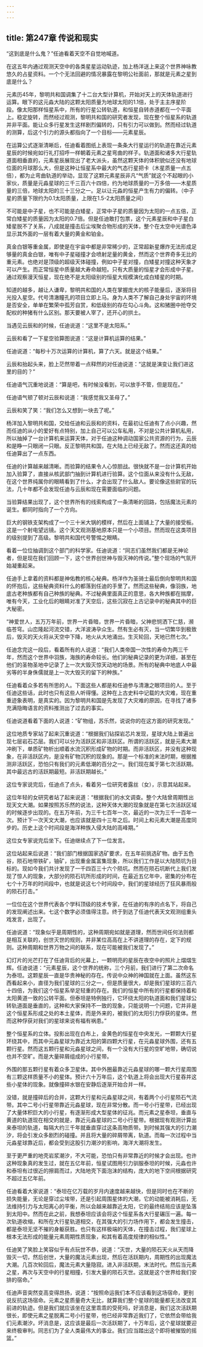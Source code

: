 ```yaml
---
---
---
```

title: 第247章 传说和现实
---



“这到底是什么鬼？”任迪看着天空不自觉地喊道。

在这五年内通过观测天空中的各类星星运动轨迹，加上杨洋送上来这个世界神咏教悠久的占星资料。一个个无法回避的情况暴露在黎明公社面前，那就是元素之星到底是什么？

元素历45年，黎明共和国调集了十二台大型计算机，开始对天上的天体轨道进行运算。眼下的这元淼大陆的这颗太阳质量为地球太阳的1.1倍，处于主主序星阶段。像太阳那样恒星系中，所有的行星公转轨道，和恒星自转赤道都在一个平面上。稳定旋转，而然经过观测，黎明共和国的研究者发现，现在整个恒星系的轨道并非平面。能让众多行星发生这样剧烈偏转的，只有引力可以做到。然而经过轨道的测算，后这个引力的源头都指向了一个目标——元素星辰。

在运算公式逐渐清晰后，任迪看着图纸上表现一条条大行星运行的轨道在靠近元素星辰的时候宛如行礼打招呼一样朝着元素之星弯曲的样子。轨道面和诸多大行星轨道面相垂直的，元素星辰展现出了老大派头，虽然这颗天体的体积貌似还没有地球位面的月球那么大，但是这种让恒星系中最大的气态行星把卡（木星质量一点五倍），都为止弯曲轨道的举动，显现了这颗元素星辰非凡“气质”就这个不起眼的小家伙，质量是元淼星球的三千三百六十四倍，约为地球质量的一万多倍——木星质量的三倍，地球太阳的三十三分之一。足以让元淼的恒星产生有力的偏转。（中子星的质量下限约为0.1太阳质量，上限在1.5-2太阳质量之间）

不可能是中子星，也不可能是白矮星，正常中子星的质量因为太阳的一点五倍，正常白矮星的质量因为太阳的0.7倍。但是任迪敢打包票，这个元素星辰和中子星白矮星脱不了关系，八成就是撞击后尘埃聚合物形成的天体，整个在太空中光谱色泽显示其外面的一层有着大量的黄金和铂金。

真金白银等重金属，即使是在宇宙中都是非常稀少的，正常超新星爆炸无法形成足够量的真金白银，唯有中子星碰撞才会喷射足量的黄金，然而这个世界奇多无比的重元素。也绝对是顶级的超级天体碰撞，例如中子星对撞，白矮星对撞这种天象才可以产生。而正常恒星中质量越大寿命越短。只有大质量的恒星才会形成中子星。通过观察漫天恒星，现在绝不是太阳级别的恒星大规模演化成白矮星的时期。

知道的越多，越让人谦卑，黎明共和国的人类在掌握庞大的核子能量后，逐渐将目光投入星空。代号清澈瞳孔的项目立即上马。身为人类不了解自己身处宇宙的环境是否安全，单单在繁荣中孤芳自赏，和低级别的存在勾心斗角。这和猪圈中抢夺交配权的种猪有什么区别。那天要被人宰了，还开心的拱土。

当遇见云辰和的时候，任迪说道：“这里不是太阳系。”

云辰和看了一下星空验算图说道：“这是计算机运算的结果。”

任迪说道：“每秒十万次运算的计算机，算了六天。就是这个结果。”

云辰和抬起头来，脸上茫然带着一点释然的对任迪说道：“这就是演变让我们进这里的目的？”

任迪语气沉重地说道：“算是吧，有时候没看到，可以放手不管，但是现在。”

任迪语气顿了顿对云辰和说道：“我感觉我又圣母了。”

云辰和笑了笑：“我们怎么又想到一块去了呢。”

杨洋加入黎明共和国，交给任迪和云辰和的资料，在最初让任迪有了点小兴趣，然而任迪的从小的爱好有点特别，加上自己可以公车私用，不对是公共计算机私用，所以抽掉了一台计算机来运算天体，对于任迪这种调动国家公共资源的行为，云辰和是睁一只眼闭一只眼。反正黎明共和国，在大陆上已经无敌了。然而这还真的给任迪算出了一点东西。

任迪的计算越来越清晰。而验算的结果令人心惊胆战。很快就不是一台计算机开始加入验算了，直接从核武部门抽到计算机进行验算。这个位面从来没有什么无敌，在这个世界纯属你的眼睛看到了什么，才会出现了什么敌人。要论像这些尉官的玩法，几十年都不会发现任迪与云辰和现在需要面临的问题。

当验算结果出现了，这个世界所有的线索构成了一条清晰的回路，包括魔法元素的诞生。都同时指向了一个方向。

巨大的钢铁支架构成了一个三十米大锅的模样，然后在上面铺上了大量的接受板。这是一个射电望远镜。这个天文观测基地原本只是一个小项目。然而现在这类项目的级别提到了高级。黎明共和国代号警惕之眼睛。

看着一位位抽调到这个部门的科学家。任迪说道：“同志们虽然我们都是无神论者，但是现在我们回顾一下，这个世界创世神与毁灭神的传说。”整个现场的气氛开始凝重起来。

任迪手上拿着的资料都是神佑教的核心秘典。杨洋作为圣骑士最后倒向黎明共和国的怀抱后，这些秘典资料什么的都落到任迪的手里了。然而这些秘典，像羽族，地底古老种族都有自己种族的秘典。不过秘典里面真正的意思，各大种族都在揣摩，唯有今天，工业化后的眼睛对准了天空后，这些沉寂在上古记录中的秘典其中的巨大秘密。

“神爱世人，五万万年前，世界一片昏暗，世界一片昏暗，父神悲悯洒下仁慈，濒临苍穹。山峦隆起河流交错，大洋波涛孕众生。然有生必有灭，当一切繁华到极致后，毁灭的天火将从天空中下降，地火从大地涌出。生灭轮回，天地已然七次。”

任迪念完这一段后，看着所有的人说道：“我们人类帝国一次性的寿命为两三千年，然而这个世界中羽族，海族的寿命较长。他们的秘典记录的更为详细，甚至在他们的圣物圣地中记录了上一次大毁灭惊天动地的场景。所有的秘典中地底人中最劣等的半身侏儒就是上一次大毁灭的留下的种族。”

任迪看着众多若有所思的人。下面这些人都是和任迪参与清澈之眼项目的人。至于任迪这些话，此时也只有这些人听得懂。这种在上古史料中记载的大灾难，现在重重迹象表明，是真实的。因为黎明共和国是先发现了大灾难的原因，在寻找了诸多充满隐晦语言的资料推测出了过去的事实。

任迪说道看着下面的人说道：“矿物组，苏乐然，说说你的在这方面的研究发现。”

这位地质专家站了起来沉重说道：“根据我们钻探岩芯片发现，星球大陆上普遍出现七层岩石芯层。我们可以分为活跃区和非活跃区。所谓的活跃区，就是元素大潮冲刷下，单质矿物析出顺着水流沉积形成矿物的时期。而非活跃区，并没有这种现象，在非活跃区内，是没有矿物沉积的现象的。那是一个标准的末法时期，根据推测非活跃区，恐怕只有我们的元素低潮的百分之一。我们现在属于第七次活跃期。其中最远古的活跃期最短。非活跃期越长。”

这位专家说完后，任迪点了点头，看着另一位研究者露丝（女），示意其站起来。

这位年轻的女研究者站了起来说道：“根据我们的水文调查。整个大陆曾周期性出现天文大潮。如果按照苏乐然的说法，这种天体大潮的现象就是在第七次活跃区域的时候逐步出现的。在五万年前，为三千七百年一次，最近的一次为三千一百年一次。预计下一次天文大潮，也应该就是四十三年之后。时间上和元素大潮是高度同步的。历史上这个时间段是海洋种族入侵大陆的高峰期。”

这位女专家说完后坐下。任迪继续点了下一位发言。

这位站起来后说道：“我们部门根据国家选矿要求，在五年前挑选矿物。由于五色谷，陨石地带铁矿，铀矿，出现重金属富集现象，所以我们工作是以大陆陨坑为目标的。现如今我们共计发现了一千四百三十六个陨坑。然而在陨石坑断代上我们发现了惊人的现象，大部分的陨石坑所形成的时间，在最近五亿年中，密集的分布在七个十万年的时间段中，也就是说这七个时间段中，我们的星球经历了狂风暴雨般的陨石打击。”

一位位在这个世界代表各个学科顶级的技术专家，在任迪的有序的点名下，将自己的发现阐述出来。七这个数字必须值得注意。终于到达了任迪代表天文观测组重头戏发言，出现了。

任迪说道：“现象似乎是周期性的，这种周期宛如就是道理，然而世间任何法则都是相互关联的，创世灭世的规则，并非某位高高在上不讲道理的存在，定下的规则。这种周期和世界万物之间的联系，现在可能被我们发现了。”

幻灯片的光芒打在了任迪背后的光幕上，一颗明亮的星辰在夜空中的照片上熠熠生辉。任迪说道：“元素星辰，这个世界的统称，三个月前，我们进行了第二次命名为泰坦。这颗星辰一直是华贵神秘的存在。传说中众神的神国就在上面。虽然这东西看起来小，直径为我们星球的三分之一，但是质量很大，却是我们星球的三百六十四倍，为我们这个恒星系举足轻重的存在。我们的恒星中所有的行星都保持着和太阳黄道一致的公转平面。但泰坦是特例独行，它环绕太阳的轨道面和我们星球公转轨道面是垂直的，这种和大家保持不一致的现象，只能说明一个问题，它并非是这个恒星系形成之处的本土星体，而是外来的，被我们的太阳引力俘获的星体。然而这种俘获对我们的星球来说有福有祸患。”

整个恒星系的立体。投影出现在白布上，金黄色的恒星在中央发光，一颗颗大行星环绕其中，而其中元淼星球为靠近太阳的第四颗大行星，在元淼星球外围，还有五颗行星。然而这五颗行星和元淼星球之间，有一个没有大行星的空旷地带，确切说也并不空旷。而是大量碎屑组成的小行星带。

外围的那五颗行星有着众多卫星体。其中外圈最靠近元淼星球的哪一颗大行星周围有三颗这样质量不小的星体。预计六十万年后，这个轨道上将会出现大行星吞并这些小星体的现象。就像撞碎水银在安静后逐渐开始合并一样。

没错，就是撞碎后的合并，这颗大行星和元淼星球之间，有着两个小行星陨石气流带。其中二号小行星带靠近元淼星球，现在非常分散。而一号小行星带，已经出现了大量体积巨大的小行星，有逐渐形成大型星体的征兆。而元素之星泰坦，垂直与黄道的轨道现在相交的就是，靠近元淼星球的二号小行星带。根据现有观测计算出来泰坦的轨道，每隔大约三千年就垂直穿过这条高物质带。到时候其强大的引力潮汐，将会引发众多剧烈的碰撞。并且将大量的碎屑带离，轨道。而每一次过程中当元淼星球靠近后，都会受到这股引力潮汐的影响，海洋大潮将发生。

至于更严重的地壳岩浆潮汐，不大可能，恐怕只有非常靠近的时候才会出现。也许这种现象真的发生过，就在五亿年前，恒星试图用引力驯服泰坦的时候，元淼也许和泰坦有过很近的擦肩而过，大陆地壳下面泡沫的结构，庞大的地下空间根据研究不超过五亿年前。

任迪看着大家说道：“泰坦在亿万载的岁月内速度越来越快，但是同时也在不断的损失能量，无论是穿过尘埃带，还是引起周围星体的大潮，它的动能被消耗后，无法维持引力与太阳离心的平衡，所以会越来越靠近太阳，它的最终结局应该是坠落到太阳中。然而在此之前，我想泰坦应该会将这个恒星系各大行星碾压一遍。每一次轨道收缩，和所在大行星轨道相交，在其强大的引力场作用下，都会发生撞击，都是泰坦无坚不摧的身躯获胜。也只有这样极端的天体，在撞击过程，我们星球上根本无法形成的能量元素周期性质现象，和其有着高度规律的相似性。”

任迪笑了笑脸上笑容似乎有点玩世不恭，说道：“灭世，大量的陨石天火从天而降毁灭一切，然后创世，大量的魔法元素出现，然后在活跃期内，周期性的出现魔法大潮。几百次轮回后，魔法元素大量隐寂。进入非活跃期，末法时代。然后当元素之星，再次与天空中的行星相撞，引发大量的陨石灭世。这就是这个世界给我们安排的宿命。”

任迪声音突然变高变得昂扬，说道：“按照命运我们本不应该看到这场宿命，更别说反抗这场宿命。元素之星质量奇大无比，就算我们整个星球的能量都无法改变其前进的轨迹。但是我们就应该坐在这里乖乖的受死吗，好消息是，我们这次活跃期很长，即使元素之星脱离二号小行星带，他已经非常靠近我们了，它依然会带给我们元素潮汐。坏消息是，这应该是最后一次活跃期了，十万年后，这个星球就要迎来终极审判。同志们为了全人类最伟大的事业。我们应当踏出这个即将被摧毁的摇篮。”